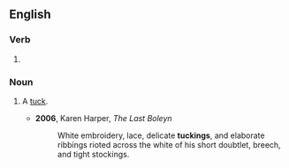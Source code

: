 ==English==

===Verb===
{{head|en|verb form}}

# {{present participle of|tuck|lang=en|nocat=1}}

===Noun===
{{en-noun}}

# {{lb|en|sewing}} A [[tuck]].
#* '''2006''', Karen Harper, ''The Last Boleyn''
#*: White embroidery, lace, delicate '''tuckings''', and elaborate ribbings rioted across the white of his short doubtlet, breech, and tight stockings.